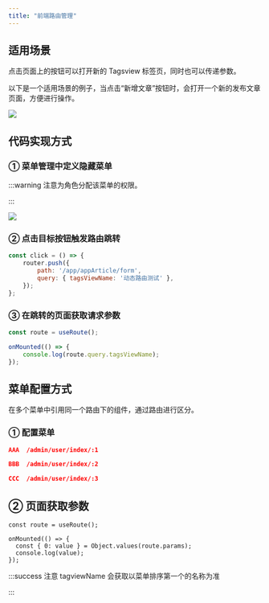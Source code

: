 ```yaml
---
title: "前端路由管理"
---
```



## 适用场景
点击页面上的按钮可以打开新的 Tagsview 标签页，同时也可以传递参数。

以下是一个适用场景的例子，当点击“新增文章”按钮时，会打开一个新的发布文章页面，方便进行操作。



![](https://minio.pigx.top/oss/202308/1692178174.png)



## 代码实现方式
### ① 菜单管理中定义隐藏菜单


:::warning
注意为角色分配该菜单的权限。

:::



![](https://minio.pigx.top/oss/202308/1692178433.png)

### ② 点击目标按钮触发路由跳转
```javascript
const click = () => {
	router.push({
		path: '/app/appArticle/form',
		query: { tagsViewName: '动态路由测试' },
	});
};
```

### ③ 在跳转的页面获取请求参数
```javascript
const route = useRoute();

onMounted(() => {
	console.log(route.query.tagsViewName);
});
```

## 菜单配置方式
在多个菜单中引用同一个路由下的组件，通过路由进行区分。

### ① 配置菜单
```json
AAA  /admin/user/index/:1

BBB  /admin/user/index/:2

CCC  /admin/user/index/:3
```

## ② 页面获取参数
```vue
const route = useRoute();

onMounted(() => {
  const { 0: value } = Object.values(route.params);
  console.log(value);
});
```

:::success
<font style="color:rgba(0, 0, 0, 0.87);">注意 tagviewName 会获取以菜单排序第一个的名称为准</font>

:::

